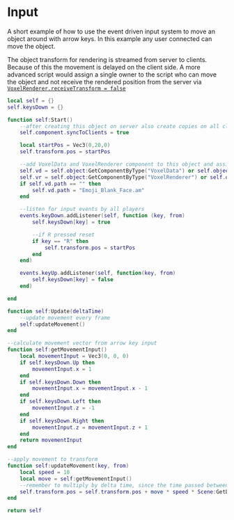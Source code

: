 # Input

A short example of how to use the event driven input system to move an object around with arrow keys. In this example any user connected can move the object. 

The object transform for rendering is streamed from server to clients. Because of this the movement is delayed on the client side.
A more advanced script would assign a single owner to the script
who can move the object and not receive the rendered position from the server via [`VoxelRenderer.receiveTransform = false`](docs\api\voxelRenderer.mdx#boolean-receiveTransform)

```lua
local self = {}
self.keysDown = {}

function self:Start()
    --after creating this object on server also create copies on all clients of this object and this script
    self.component.syncToClients = true

    local startPos = Vec3(0,20,0)
    self.transform.pos = startPos

    --add VoxelData and VoxelRenderer component to this object and assign a file, you can also do this in the server hierachy UI 
    self.vd = self.object:GetComponentByType("VoxelData") or self.object:AddComponent('VoxelData')
    self.vr = self.object:GetComponentByType("VoxelRenderer") or self.object:AddComponent('VoxelRenderer')
    if self.vd.path == "" then
        self.vd.path = "Emoji_Blank_Face.am"
    end

    --listen for input events by all players
    events.keyDown.addListener(self, function (key, from)
        self.keysDown[key] = true

        --if R pressed reset
        if key == "R" then
            self.transform.pos = startPos
        end
    end)

    events.keyUp.addListener(self, function(key, from)
        self.keysDown[key] = false
    end)

end

function self:Update(deltaTime)
    --update movement every frame
    self:updateMovement()
end

--calculate movement vector from arrow key input
function self:getMovementInput()
    local movementInput = Vec3(0, 0, 0)
    if self.keysDown.Up then
        movementInput.x = 1
    end
    if self.keysDown.Down then
        movementInput.x = movementInput.x - 1
    end
    if self.keysDown.Left then
        movementInput.z = -1
    end
    if self.keysDown.Right then
        movementInput.z = movementInput.z + 1
    end
    return movementInput
end

--apply movement to transform
function self:updateMovement(key, from)
    local speed = 10
    local move = self:getMovementInput()
    --remember to multiply by delta time, since the time passed between each Update() is not constant
    self.transform.pos = self.transform.pos + move * speed * Scene:GetDeltaTime() 
end

return self
```